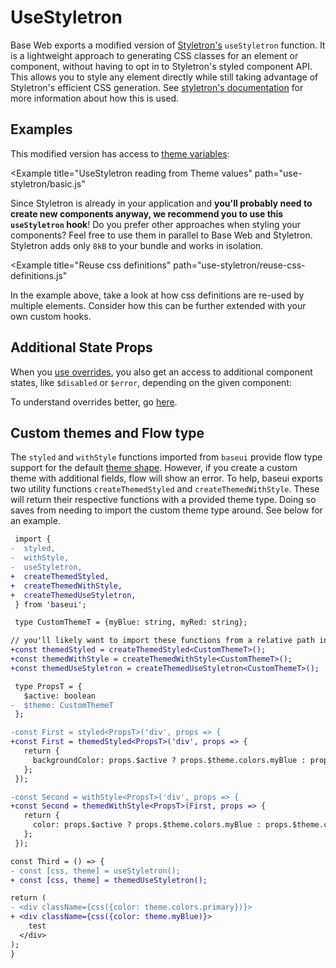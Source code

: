 <!--
Copyright (c) 2018-2019 Uber Technologies, Inc.

This source code is licensed under the MIT license found in the
LICENSE file in the root directory of this source tree.
-->




# UseStyletron

Base Web exports a modified version of [Styletron's](https://www.styletron.org/api/#styled) `useStyletron`
function. It is a lightweight approach to generating CSS classes for an element or component, without
having to opt in to Styletron's styled component API. This allows you to style any element directly while
still taking advantage of Styletron's efficient CSS generation. See
[styletron's documentation](https://www.styletron.org/react/#usestyletron-hook) for more
information about how this is used.

## Examples

This modified version has access to [theme variables](/theming/theming-values/):

<Example
  title="UseStyletron reading from Theme values"
  path="use-styletron/basic.js"
>
  <UseStyletronBasic />
</Example>

Since Styletron is already in your application and **you'll probably need to create new components anyway, we recommend you to use this `useStyletron` hook**!
Do you prefer other approaches when styling your components? Feel free to use
them in parallel to Base Web and Styletron. Styletron adds only `8kB` to your
bundle and works in isolation.

<Example
  title="Reuse css definitions"
  path="use-styletron/reuse-css-definitions.js"
>
  <ReuseDefinitions />
</Example>

In the example above, take a look at how css definitions are re-used by multiple elements. Consider how this can be
further extended with your own custom hooks.

## Additional State Props

When you [use overrides](/theming/understanding-overrides), you also get an access to additional component states, like `$disabled` or `$error`, depending
on the given component:

<Example title="Overriding subcomponents" path="use-styletron/overrides.js">
  <StyledOverrides />
</Example>

To understand overrides better, go [here](/theming/understanding-overrides).

## Custom themes and Flow type

The `styled` and `withStyle` functions imported from `baseui` provide flow type support for the
default [theme shape](/theming/theming-values). However, if you create a custom theme with additional fields,
flow will show an error. To help, baseui exports two utility functions `createThemedStyled` and
`createThemedWithStyle`. These will return their respective functions with a provided theme type.
Doing so saves from needing to import the custom theme type around. See below for an example.

```diff
 import {
-  styled,
-  withStyle,
-  useStyletron,
+  createThemedStyled,
+  createThemedWithStyle,
+  createThemedUseStyletron,
 } from 'baseui';

 type CustomThemeT = {myBlue: string, myRed: string};

// you'll likely want to import these functions from a relative path in your application
+const themedStyled = createThemedStyled<CustomThemeT>();
+const themedWithStyle = createThemedWithStyle<CustomThemeT>();
+const themedUseStyletron = createThemedUseStyletron<CustomThemeT>();

 type PropsT = {
   $active: boolean
-  $theme: CustomThemeT
 };

-const First = styled<PropsT>('div', props => {
+const First = themedStyled<PropsT>('div', props => {
   return {
     backgroundColor: props.$active ? props.$theme.colors.myBlue : props.$theme.colors.myRed,
   };
 });

-const Second = withStyle<PropsT>('div', props => {
+const Second = themedWithStyle<PropsT>(First, props => {
   return {
     color: props.$active ? props.$theme.colors.myBlue : props.$theme.colors.myRed,
   };
 });

const Third = () => {
- const [css, theme] = useStyletron();
+ const [css, theme] = themedUseStyletron();

return (
- <div className={css({color: theme.colors.primary})}>
+ <div className={css({color: theme.myBlue)}>
    test
  </div>
);
}
```
